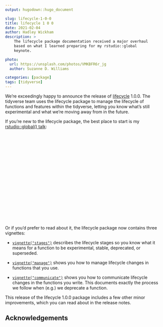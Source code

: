 ```yaml
---
output: hugodown::hugo_document

slug: lifecycle-1-0-0
title: lifecycle 1 0 0
date: 2021-02-04
author: Hadley Wickham
description: >
    The lifecycle package documentation received a major overhaul
    based on what I learned preparing for my rstudio::global
    keynote.

photo:
  url: https://unsplash.com/photos/VMKBFR6r_jg
  author: Suzanne D. Williams

categories: [package] 
tags: [tidyverse]
---
```


<!--
TODO:
* [ ] `usethis::use_tidy_thanks()`
-->

We're exceedingly happy to announce the release of [lifecycle](http://lifecycle.r-lib.org/) 1.0.0.
The tidyverse team uses the lifecycle package to manage the lifecycle of functions and features within the tidyverse, letting you know what's still experimental and what we're moving away from in the future.

If you're new to the lifecycle package, the best place to start is my [rstudio::global() talk](https://rstudio.com/resources/rstudioglobal-2021/maintaining-the-house-the-tidyverse-built/):

<script src="https://fast.wistia.com/embed/medias/f7ph68edqb.jsonp" async></script>

<script src="https://fast.wistia.com/assets/external/E-v1.js" async></script>

<div class="wistia_responsive_padding" style="padding:56.25% 0 0 0;position:relative;"><div class="wistia_responsive_wrapper" style="height:100%;left:0;position:absolute;top:0;width:100%;"><div class="wistia_embed wistia_async_f7ph68edqb videoFoam=true" style="height:100%;position:relative;width:100%"><div class="wistia_swatch" style="height:100%;left:0;opacity:0;overflow:hidden;position:absolute;top:0;transition:opacity 200ms;width:100%;"><img src="https://fast.wistia.com/embed/medias/f7ph68edqb/swatch" style="filter:blur(5px);height:100%;object-fit:contain;width:100%;" alt="" aria-hidden="true" onload="this.parentNode.style.opacity=1;" /></div></div></div></div>

Or if you'd prefer to read about it, the lifecycle package now contains three vignettes:

-   [`vignette("stages")`](https://lifecycle.r-lib.org/articles/stages.html) describes the lifecycle stages so you know what it means for a function to be experimental, stable, deprecated, or superseded.

-   [`vignette("manage")`](https://lifecycle.r-lib.org/articles/manage.html) shows you how to manage lifecycle changes in functions that you use.

-   [`vignette("communicate")`](https://lifecycle.r-lib.org/articles/communicate.html) shows you how to communicate lifecycle changes in the functions you write.
    This documents exactly the process we follow when (e.g.) we deprecate a function.

This release of the lifecycle 1.0.0 package includes a few other minor improvements, which you can read about in the release notes.

## Acknowledgements
